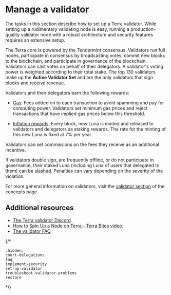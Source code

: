 # Manage a validator

The tasks in this section describe how to set up a Terra validator. While setting up a rudimentary validating node is easy, running a production-quality validator node with a robust architecture and security features requires an extensive setup.

The Terra core is powered by the Tendermint consensus. Validators run full nodes, participate in consensus by broadcasting votes, commit new blocks to the blockchain, and participate in governance of the blockchain. Validators can cast votes on behalf of their delegators. A validator's voting power is weighted according to their total stake. The top 130 validators make up the **Active Validator Set** and are the only validators that sign blocks and receive revenue.

Validators and their delegators earn the following rewards:

- [Gas](../../learn/fees.mdx#gas): Fees added on to each transaction to avoid spamming and pay for computing power. Validators set minimum gas prices and reject transactions that have implied gas prices below this threshold.

- [Inflation rewards](../../develop/module-specifications/spec-mint.mdx): Every block, new Luna is minted and released to validators and delegators as staking rewards. The rate for the minting of this new Luna is fixed at 7% per year. 

Validators can set commissions on the fees they receive as an additional incentive.

If validators double sign, are frequently offline, or do not participate in governance, their staked Luna (including Luna of users that delegated to them) can be slashed. Penalties can vary depending on the severity of the violation.

For more general information on validators, visit the [validator section](../../learn/protocol.mdx#validators) of the concepts page.

## Additional resources

- [The Terra validator Discord](https://discord.com/invite/ERczeGeMEa).
- [How to Spin Up a Node on Terra - Terra Bites video](https://www.youtube.com/watch?v=2lKAvltKX6w&ab_channel=TerraBites).
- [The validator FAQ](./faq.mdx)

{/*

```{toctree}
:hidden:
court-delegations
faq
implement-security
set-up-validator
troubleshoot-validator-problems
restore
```
*/}